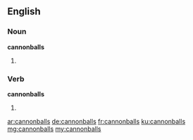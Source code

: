 ==English==

===Noun===
'''cannonballs'''

# {{plural of|cannonball}}

===Verb===
'''cannonballs'''

# {{en-third-person singular of|cannonball}}

[[ar:cannonballs]]
[[de:cannonballs]]
[[fr:cannonballs]]
[[ku:cannonballs]]
[[mg:cannonballs]]
[[my:cannonballs]]